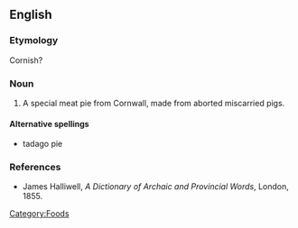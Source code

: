 ==English==

===Etymology===
Cornish?

===Noun===
{{en-noun}}

# A special meat pie from Cornwall, made from aborted miscarried pigs.

====Alternative spellings====
* tadago pie

===References===
* James Halliwell, ''A Dictionary of Archaic and Provincial Words'', London, 1855.

[[Category:Foods]]